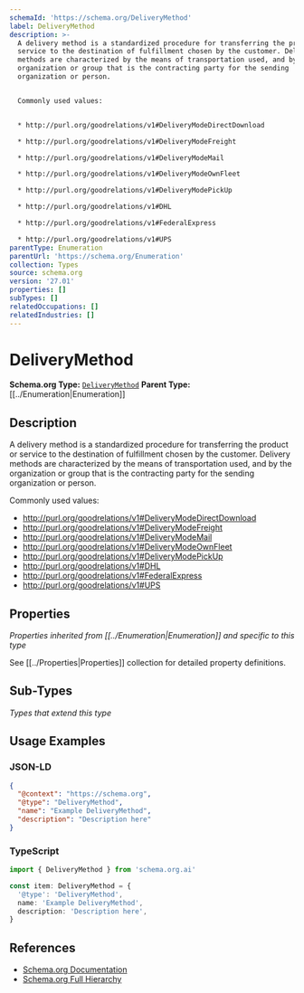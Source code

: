 ```yaml
---
schemaId: 'https://schema.org/DeliveryMethod'
label: DeliveryMethod
description: >-
  A delivery method is a standardized procedure for transferring the product or
  service to the destination of fulfillment chosen by the customer. Delivery
  methods are characterized by the means of transportation used, and by the
  organization or group that is the contracting party for the sending
  organization or person.


  Commonly used values:


  * http://purl.org/goodrelations/v1#DeliveryModeDirectDownload

  * http://purl.org/goodrelations/v1#DeliveryModeFreight

  * http://purl.org/goodrelations/v1#DeliveryModeMail

  * http://purl.org/goodrelations/v1#DeliveryModeOwnFleet

  * http://purl.org/goodrelations/v1#DeliveryModePickUp

  * http://purl.org/goodrelations/v1#DHL

  * http://purl.org/goodrelations/v1#FederalExpress

  * http://purl.org/goodrelations/v1#UPS
parentType: Enumeration
parentUrl: 'https://schema.org/Enumeration'
collection: Types
source: schema.org
version: '27.01'
properties: []
subTypes: []
relatedOccupations: []
relatedIndustries: []
---
```

# DeliveryMethod

**Schema.org Type:** [`DeliveryMethod`](https://schema.org/DeliveryMethod)
**Parent Type:** [[../Enumeration|Enumeration]]

## Description

A delivery method is a standardized procedure for transferring the product or service to the destination of fulfillment chosen by the customer. Delivery methods are characterized by the means of transportation used, and by the organization or group that is the contracting party for the sending organization or person.

Commonly used values:

* http://purl.org/goodrelations/v1#DeliveryModeDirectDownload
* http://purl.org/goodrelations/v1#DeliveryModeFreight
* http://purl.org/goodrelations/v1#DeliveryModeMail
* http://purl.org/goodrelations/v1#DeliveryModeOwnFleet
* http://purl.org/goodrelations/v1#DeliveryModePickUp
* http://purl.org/goodrelations/v1#DHL
* http://purl.org/goodrelations/v1#FederalExpress
* http://purl.org/goodrelations/v1#UPS

## Properties

*Properties inherited from [[../Enumeration|Enumeration]] and specific to this type*

See [[../Properties|Properties]] collection for detailed property definitions.

## Sub-Types

*Types that extend this type*

## Usage Examples

### JSON-LD

```json
{
  "@context": "https://schema.org",
  "@type": "DeliveryMethod",
  "name": "Example DeliveryMethod",
  "description": "Description here"
}
```

### TypeScript

```typescript
import { DeliveryMethod } from 'schema.org.ai'

const item: DeliveryMethod = {
  '@type': 'DeliveryMethod',
  name: 'Example DeliveryMethod',
  description: 'Description here',
}
```

## References

- [Schema.org Documentation](https://schema.org/DeliveryMethod)
- [Schema.org Full Hierarchy](https://schema.org/docs/full.html)
